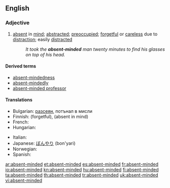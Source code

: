 ==English==

===Adjective===
{{en-adj}}

# [[absent]] in [[mind]]; [[abstracted]]; [[preoccupied]]; [[forgetful]] or [[careless]] due to [[distract]]ion; easily [[distract]]ed
#: ''It took the '''absent-minded''' man twenty minutes to find his glasses on top of his head.''

====Derived terms====
* [[absent-mindedness]]
* [[absent-mindedly]]
* [[absent-minded professor]]

====Translations====
{{trans-top|absent in mind}}
* Bulgarian: [[разсеян]], потънал в мисли
* Finnish: {{t-|fi|hajamielinen}} (forgetful), {{t-|fi|poissaoleva}} (absent in mind)
* French: {{t+|fr|distrait}}
* Hungarian: {{t|hu|szórakozott}}
{{trans-mid}}
* Italian: {{t-|it|svanito}}
* Japanese: [[ぼんやり]] (bon'yari)
* Norwegian: {{t-|no|distré}}
* Spanish: {{t+|es|distraído}}
{{trans-bottom}}

[[ar:absent-minded]]
[[et:absent-minded]]
[[es:absent-minded]]
[[fr:absent-minded]]
[[io:absent-minded]]
[[kn:absent-minded]]
[[hu:absent-minded]]
[[fi:absent-minded]]
[[ta:absent-minded]]
[[th:absent-minded]]
[[tr:absent-minded]]
[[uk:absent-minded]]
[[vi:absent-minded]]